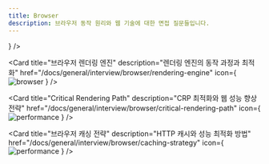 ```yaml
---
title: Browser
description: 브라우저 동작 원리와 웹 기술에 대한 면접 질문들입니다.
---
```



<Cards>
  <Card
    title="브라우저 주소창에 URL 입력 과정"
    description="URL 입력부터 페이지 렌더링까지의 전체 프로세스"
    href="/docs/general/interview/browser/url-process"
    icon={
      <Image
        src="https://shields.io/badge/Browser-FF6B35?logo=googlechrome&logoColor=fff&style=flat-square"
        width={65}
        height={20}
        alt="browser"
      />
    }
  />

<Card
  title="브라우저 렌더링 엔진"
  description="렌더링 엔진의 동작 과정과 최적화"
  href="/docs/general/interview/browser/rendering-engine"
  icon={
    <Image
      src="https://shields.io/badge/Browser-FF6B35?logo=googlechrome&logoColor=fff&style=flat-square"
      width={65}
      height={20}
      alt="browser"
    />
  }
/>

<Card
  title="Critical Rendering Path"
  description="CRP 최적화와 웹 성능 향상 전략"
  href="/docs/general/interview/browser/critical-rendering-path"
  icon={
    <Image
      src="https://shields.io/badge/Performance-FF4081?logo=speedtest&logoColor=fff&style=flat-square"
      width={85}
      height={20}
      alt="performance"
    />
  }
/>

  <Card
    title="브라우저 캐싱 전략"
    description="HTTP 캐시와 성능 최적화 방법"
    href="/docs/general/interview/browser/caching-strategy"
    icon={
      <Image
        src="https://shields.io/badge/Performance-FF4081?logo=speedtest&logoColor=fff&style=flat-square"
        width={85}
        height={20}
        alt="performance"
      />
    }
  />
</Cards>
